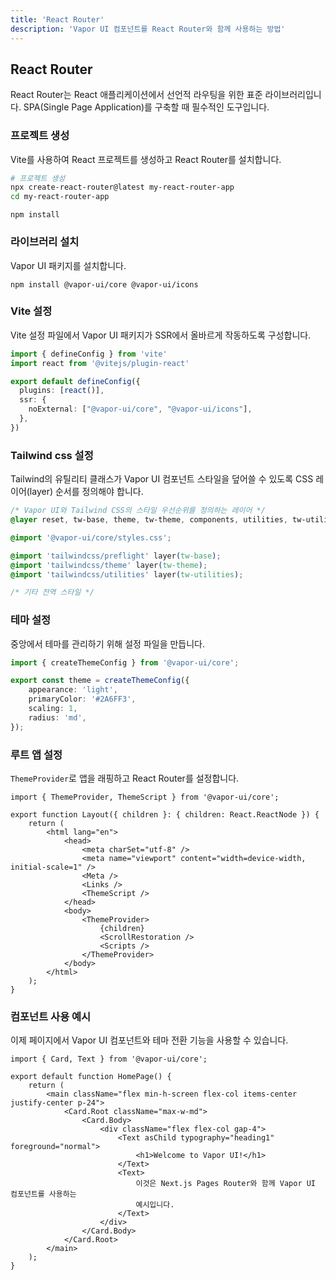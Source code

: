 ```yaml
---
title: 'React Router'
description: 'Vapor UI 컴포넌트를 React Router와 함께 사용하는 방법'
---
```


## React Router

React Router는 React 애플리케이션에서 선언적 라우팅을 위한 표준 라이브러리입니다. SPA(Single Page Application)를 구축할 때 필수적인 도구입니다.

<Steps>
<Step>

### 프로젝트 생성

Vite를 사용하여 React 프로젝트를 생성하고 React Router를 설치합니다.

```bash
# 프로젝트 생성
npx create-react-router@latest my-react-router-app
cd my-react-router-app
```

```package-install
npm install
```

</Step>

<Step>

### 라이브러리 설치

Vapor UI 패키지를 설치합니다.

```package-install
npm install @vapor-ui/core @vapor-ui/icons
```

</Step>

<Step>

### Vite 설정

Vite 설정 파일에서 Vapor UI 패키지가 SSR에서 올바르게 작동하도록 구성합니다.

```typescript title="vite.config.ts"
import { defineConfig } from 'vite'
import react from '@vitejs/plugin-react'

export default defineConfig({
  plugins: [react()],
  ssr: {
    noExternal: ["@vapor-ui/core", "@vapor-ui/icons"],
  },
})
```

</Step>

<Step>

### Tailwind css 설정

Tailwind의 유틸리티 클래스가 Vapor UI 컴포넌트 스타일을 덮어쓸 수 있도록 CSS 레이어(layer) 순서를 정의해야 합니다.

```css title="src/app/globals.css"
/* Vapor UI와 Tailwind CSS의 스타일 우선순위를 정의하는 레이어 */
@layer reset, tw-base, theme, tw-theme, components, utilities, tw-utilities;

@import '@vapor-ui/core/styles.css';

@import 'tailwindcss/preflight' layer(tw-base);
@import 'tailwindcss/theme' layer(tw-theme);
@import 'tailwindcss/utilities' layer(tw-utilities);

/* 기타 전역 스타일 */
```

</Step>
<Step>

### 테마 설정

중앙에서 테마를 관리하기 위해 설정 파일을 만듭니다.

```typescript title="src/lib/theme.config.ts"
import { createThemeConfig } from '@vapor-ui/core';

export const theme = createThemeConfig({
    appearance: 'light',
    primaryColor: '#2A6FF3',
    scaling: 1,
    radius: 'md',
});
```

</Step>

<Step>

### 루트 앱 설정

`ThemeProvider`로 앱을 래핑하고 React Router를 설정합니다.

```tsx title="src/root.tsx"
import { ThemeProvider, ThemeScript } from '@vapor-ui/core';

export function Layout({ children }: { children: React.ReactNode }) {
    return (
        <html lang="en">
            <head>
                <meta charSet="utf-8" />
                <meta name="viewport" content="width=device-width, initial-scale=1" />
                <Meta />
                <Links />
                <ThemeScript />
            </head>
            <body>
                <ThemeProvider>
                    {children}
                    <ScrollRestoration />
                    <Scripts />
                </ThemeProvider>
            </body>
        </html>
    );
}
```

</Step>

<Step>

### 컴포넌트 사용 예시

이제 페이지에서 Vapor UI 컴포넌트와 테마 전환 기능을 사용할 수 있습니다.

```tsx title="pages/index.tsx"
import { Card, Text } from '@vapor-ui/core';

export default function HomePage() {
    return (
        <main className="flex min-h-screen flex-col items-center justify-center p-24">
            <Card.Root className="max-w-md">
                <Card.Body>
                    <div className="flex flex-col gap-4">
                        <Text asChild typography="heading1" foreground="normal">
                            <h1>Welcome to Vapor UI!</h1>
                        </Text>
                        <Text>
                            이것은 Next.js Pages Router와 함께 Vapor UI 컴포넌트를 사용하는
                            예시입니다.
                        </Text>
                    </div>
                </Card.Body>
            </Card.Root>
        </main>
    );
}
```

</Step>
</Steps>
